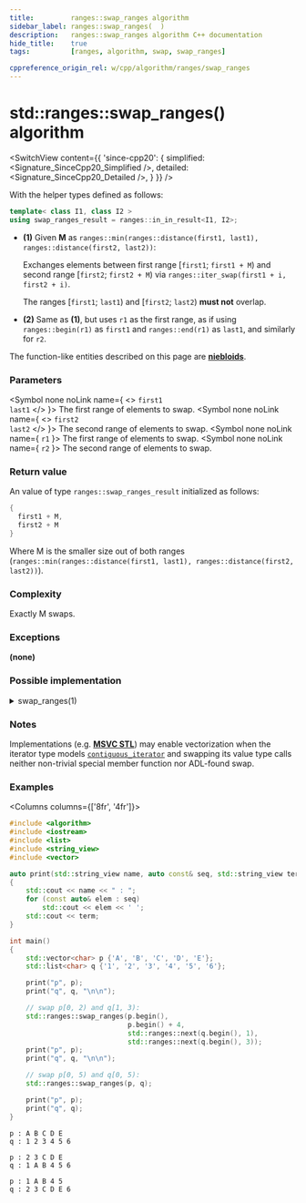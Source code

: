 ```yaml
---
title:         ranges::swap_ranges algorithm
sidebar_label: ranges::swap_ranges(  )
description:   ranges::swap_ranges algorithm C++ documentation
hide_title:    true
tags:          [ranges, algorithm, swap, swap_ranges]

cppreference_origin_rel: w/cpp/algorithm/ranges/swap_ranges
---
```



<!----------------- Codes ---------------------->


# std::ranges::swap_ranges() algorithm

<SwitchView content={{
	'since-cpp20': {
		simplified:	<Signature_SinceCpp20_Simplified />,
		detailed:	<Signature_SinceCpp20_Detailed />,
	}
}} />

With the helper types defined as follows:
```cpp
template< class I1, class I2 >
using swap_ranges_result = ranges::in_in_result<I1, I2>;
```

- **(1)** Given **M** as `ranges::min(ranges::distance(first1, last1), ranges::distance(first2, last2))`:

  Exchanges elements between first range [`first1`; `first1 + M`) and second range [`first2`; `first2 + M`) via `ranges::iter_swap(first1 + i, first2 + i)`.

  The ranges [`first1`; `last1`) and [`first2`; `last2`) **must not** overlap.

- **(2)** Same as **(1)**, but uses `r1` as the first range, as if using `ranges::begin(r1)` as `first1` and `ranges::end(r1)` as `last1`, and similarly for `r2`.

The function-like entities described on this page are [**niebloids**](/docs/std/algo/niebloids).

### Parameters

<SymbolTable>

  <Symbol none noLink name={ <> <code>first1</code> <br/> <code>last1</code> </> }>
    The first range of elements to swap.
  </Symbol>
  <Symbol none noLink name={ <> <code>first2</code> <br/> <code>last2</code> </> }>
    The second range of elements to swap.
  </Symbol>
  <Symbol none noLink name={ <code>r1</code> }>
    The first range of elements to swap.
  </Symbol>
  <Symbol none noLink name={ <code>r2</code> }>
    The second range of elements to swap.
  </Symbol>

</SymbolTable>

### Return value

An value of type `ranges::swap_ranges_result` initialized as follows:
```cpp
{
  first1 + M,
  first2 + M
}
```
Where M is the smaller size out of both ranges (`ranges::min(ranges::distance(first1, last1), ranges::distance(first2, last2))`).

### Complexity

Exactly M swaps.

### Exceptions

**(none)**

### Possible implementation

<details>
<summary>swap_ranges(1)</summary>

```cpp
struct swap_ranges_fn
{
    template<std::input_iterator I1, std::sentinel_for<I1> S1,
             std::input_iterator I2, std::sentinel_for<I2> S2>
    requires std::indirectly_swappable<I1, I2>
    constexpr ranges::swap_ranges_result<I1, I2>
        operator()(I1 first1, S1 last1, I2 first2, S2 last2) const
    {
        for (; !(first1 == last1 or first2 == last2); ++first1, ++first2)
            ranges::iter_swap(first1, first2);
        return {std::move(first1), std::move(first2)};
    }

    template<ranges::input_range R1, ranges::input_range R2>
    requires std::indirectly_swappable<ranges::iterator_t<R1>, ranges::iterator_t<R2>>
    constexpr ranges::swap_ranges_result<ranges::borrowed_iterator_t<R1>,
                                         ranges::borrowed_iterator_t<R2>>
        operator()(R1&& r1, R2&& r2) const
    {
        return (*this)(ranges::begin(r1), ranges::end(r1),
                       ranges::begin(r2), ranges::end(r2));
    }
};

inline constexpr swap_ranges_fn swap_ranges {};
```

</details>


### Notes

Implementations (e.g. [**MSVC STL**](https://github.com/microsoft/STL/blob/main/stl/src/vector_algorithms.cpp)) may enable vectorization when the iterator type models [`contiguous_iterator`](#) and swapping its value type calls neither non-trivial special member function nor ADL-found swap.

### Examples

<Columns columns={['8fr', '4fr']}>
<div>

```cpp title='Main.cpp' showLineNumbers
#include <algorithm>
#include <iostream>
#include <list>
#include <string_view>
#include <vector>

auto print(std::string_view name, auto const& seq, std::string_view term = "\n")
{
    std::cout << name << " : ";
    for (const auto& elem : seq)
        std::cout << elem << ' ';
    std::cout << term;
}

int main()
{
    std::vector<char> p {'A', 'B', 'C', 'D', 'E'};
    std::list<char> q {'1', '2', '3', '4', '5', '6'};

    print("p", p);
    print("q", q, "\n\n");

    // swap p[0, 2) and q[1, 3):
    std::ranges::swap_ranges(p.begin(),
                             p.begin() + 4,
                             std::ranges::next(q.begin(), 1),
                             std::ranges::next(q.begin(), 3));
    print("p", p);
    print("q", q, "\n\n");

    // swap p[0, 5) and q[0, 5):
    std::ranges::swap_ranges(p, q);

    print("p", p);
    print("q", q);
}
```

</div>
<div>

```plaintext title="Output"
p : A B C D E
q : 1 2 3 4 5 6

p : 2 3 C D E
q : 1 A B 4 5 6

p : 1 A B 4 5
q : 2 3 C D E 6
```

</div>
</Columns>

